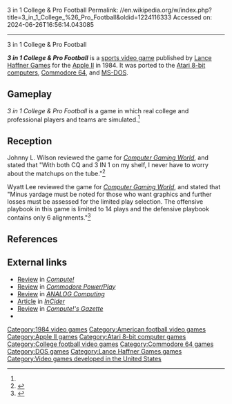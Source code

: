 3 in 1 College & Pro Football
Permalink: //en.wikipedia.org/w/index.php?title=3_in_1_College_%26_Pro_Football&oldid=1224116333
Accessed on: 2024-06-26T16:56:14.043085



------
3 in 1 College & Pro Football
{{Short description|1984 sports video game}}
{{italic title}}
{{Infobox video game
| collapsible = 
| state = 
| italic title = 
| title = 3 in 1 College & Pro Football
| image = 3 in 1 College & Pro Football.jpg
| alt = 
| caption = 
| developer = 
| publisher = [[Lance Haffner Games]]
| series = 
| engine = 
| platforms = [[Apple II]], [[Atari 8-bit]], [[Commodore 64]], [[MS-DOS]]
| released = '''1984:''' Apple II<br>'''1985:''' C64, MS-DOS<br>'''1987:''' Atari 8-bit'''<ref name=mania/>
| genre = [[Sports video game|Sports]]
| modes = 
}}

'''''3 in 1 College & Pro Football''''' is a [[sports video game]] published by [[Lance Haffner Games]] for the [[Apple II]] in 1984. It was ported to the [[Atari 8-bit computers]], [[Commodore 64]], and [[MS-DOS]].

==Gameplay==
''3 in 1 College & Pro Football'' is a game in which real college and professional players and teams are simulated.<ref name="CGW20"/>

==Reception==
Johnny L. Wilson reviewed the game for ''[[Computer Gaming World]]'', and stated that "With both CQ and 3 IN 1 on my shelf, I never have to worry about the matchups on the tube."<ref name="CGW20">{{cite magazine |last=Wilson |first=Johnny L. |title=Micro-Reviews |magazine=Computer Gaming World |date=February 1985 |volume=1 |issue=20 |pages=36–37}}</ref>

Wyatt Lee reviewed the game for ''[[Computer Gaming World]]'', and stated that "Minus yardage must be noted for those who want graphics and further losses must be assessed for the limited play selection. The offensive playbook in this game is limited to 14 plays and the defensive playbook contains only 6 alignments."<ref name="CGW42">{{cite magazine |last=Lee |first=Wyatt |title=The Electronic Gridiron |magazine=Computer Gaming World |date=December 1987 |volume=1 |issue=42 |pages=42, 52}}</ref>

==References==
{{reflist|refs=
<ref name=mania>{{cite web |title=3 in 1 College & Pro Football |url=http://www.atarimania.com/game-atari-400-800-xl-xe-3-in-1-football_12.html |website=Atari Mania}}</ref>
}}

==External links==
*[https://archive.org/details/1987-04-compute-magazine/page/n67/mode/2up Review] in ''[[Compute!]]''
*[https://archive.org/details/commodore-power-play-19/page/n23/mode/2up Review] in ''[[Commodore Power/Play]]''
*[https://archive.org/details/analog-computing-magazine-66/page/n61/mode/2up Review] in ''[[ANALOG Computing]]''
*[https://archive.org/details/inCider_1989-11/page/n53/mode/2up Article] in ''[[InCider]]''
*[https://archive.org/details/computes.gazette/Compute_Gazette_Issue_69_1889_Mar/page/26/mode/2up Review] in ''[[Compute!'s Gazette]]''
*{{mobygames|/132994}}

{{DEFAULTSORT:3 in 1 College and Pro Football}}
[[Category:1984 video games]]
[[Category:American football video games]]
[[Category:Apple II games]]
[[Category:Atari 8-bit computer games]]
[[Category:College football video games]]
[[Category:Commodore 64 games]]
[[Category:DOS games]]
[[Category:Lance Haffner Games games]]
[[Category:Video games developed in the United States]]

{{Amfoot-videogame-stub}}
